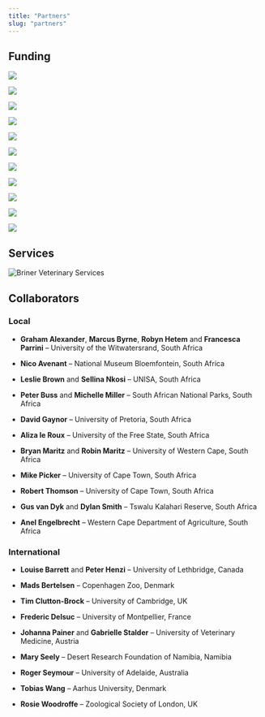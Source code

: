 ```yaml
---
title: "Partners"
slug: "partners"
---
```


## Funding
<!-- start funder flex container -->
<div class="flex-container"> 

<!-- ARC -->
<div class="card flex-item">
<div class="container">
<a href="http://www.arc.gov.au" title="Australian Research Council" target="_blank"><img src="../img/partners/arc.jpg" class="img-responsive"></a>
</div>
</div>
<!-- Carnegie -->
<div class="card flex-item">
<div class="container">
<a href="https://www.carnegie.org/" title="Carnegie Corporation" target="_blank"><img src="../img/partners/carnegie.jpg" class="img-responsive"></a>
</div>
</div>
<!-- Claude Leon -->
<div class="card flex-item">
<div class="container">
<a href="http://www.leonfoundation.co.za/" title="Claude Leon Foundation" target="_blank"><img src="../img/partners/claude-leon.jpg" class="img-responsive"></a>
</div>
</div>
<!-- NRF -->
<div class="card flex-item">
<div class="container">
<a href="http://www.nrf.ac.za/" title="National Research Foundation of South Africa" target="_blank"><img src="../img/partners/nrf.jpg" class="img-responsive"></a>
</div>
</div>
<!-- NSERC -->
<div class="card flex-item">
<div class="container">
<a href="http://www.nserc-crsng.gc.ca/" title="Natural Sciences and Engineering Research Council of Canada" target="_blank"><img src="../img/partners/nserc.jpg" class="img-responsive"></a>
</div>
</div>
<!-- Oppenheimer -->
<div class="card flex-item">
<div class="container">
<a href="http://www.omt.org.za/" title="Oppenheimer Memorial Trust" target="_blank"><img src="../img/partners/oppenheimer.jpg" class="img-responsive"></a>
</div>
</div>
<!-- Suzuki -->
<div class="card flex-item">
<div class="container">
<a href="https://www.suzukiauto.co.za/" title="Suzuki Foundation" target="_blank"><img src="../img/partners/suzuki.jpg" class="img-responsive"></a>
</div>
</div>
<!-- Tswalu -->
<div class="card flex-item">
<div class="container">
<a href="https://www.tswalu.com/conservation/the-tswalu-foundation/" title="Tswalu Foundation" target="_blank"><img src="../img/partners/tswalu.jpg" class="img-responsive"></a>
</div>
</div>
<!-- UWA -->
<div class="card flex-item">
<div class="container">
<a href="https://www.uwa.edu.au/" title="University of Western Australia" target="_blank"><img src="../img/partners/uwa.jpg" class="img-responsive"></a>
</div>
</div>
<!-- University of Wisconsin -->
<div class="card flex-item">
<div class="container">
<a href="http://www.wisc.edu/" title="University of Wisconsin-Madison" target="_blank"><img src="../img/partners/uwisconsin.jpg" class="img-responsive"></a>
</div>
</div>
<!-- University of the Witwatersrand -->
<div class="card flex-item">
<div class="container">
<a href="https://www.wits.ac.za/" title="University of the Witwatersrand" target="_blank"><img src="../img/partners/wits.jpg" class="img-responsive"></a>
</div>
</div>

</div>
<!-- end funder flex container -->

## Services
<!-- start partners flex container -->
<div class="flex-container"> 

<!-- Briner -->
<div class="card flex-item">
<div class="container">
<img src="../img/partners/briner.jpg" alt="Briner Veterinary Services">
</div>
</div>

</div>
<!-- end partners flex container -->

## Collaborators

### Local

- **Graham Alexander**, **Marcus Byrne**, **Robyn Hetem** and **Francesca Parrini** – University of the Witwatersrand, South Africa

- **Nico Avenant** – National Museum Bloemfontein, South Africa

- **Leslie Brown** and **Sellina Nkosi** – UNISA, South Africa

- **Peter Buss** and **Michelle Miller** – South African National Parks, South Africa

- **David Gaynor** – University of Pretoria, South Africa

- **Aliza le Roux** – University of the Free State, South Africa

- **Bryan Maritz** and **Robin Maritz** – University of Western Cape, South Africa

- **Mike Picker** – University of Cape Town, South Africa

- **Robert Thomson** – University of Cape Town, South Africa

- **Gus van Dyk** and **Dylan Smith** – Tswalu Kalahari Reserve, South Africa

- **Anel Engelbrecht** – Western Cape Department of Agriculture, South Africa


### International

- **Louise Barrett** and **Peter Henzi** – University of Lethbridge, Canada

- **Mads Bertelsen** – Copenhagen Zoo, Denmark

- **Tim Clutton-Brock** – University of Cambridge, UK

- **Frederic Delsuc** – University of Montpellier, France

- **Johanna Painer** and **Gabrielle Stalder** – University of Veterinary Medicine, Austria

- **Mary Seely** – Desert Research Foundation of Namibia, Namibia

- **Roger Seymour** – University of Adelaide, Australia

- **Tobias Wang** – Aarhus University, Denmark

- **Rosie Woodroffe** – Zoological Society of London, UK